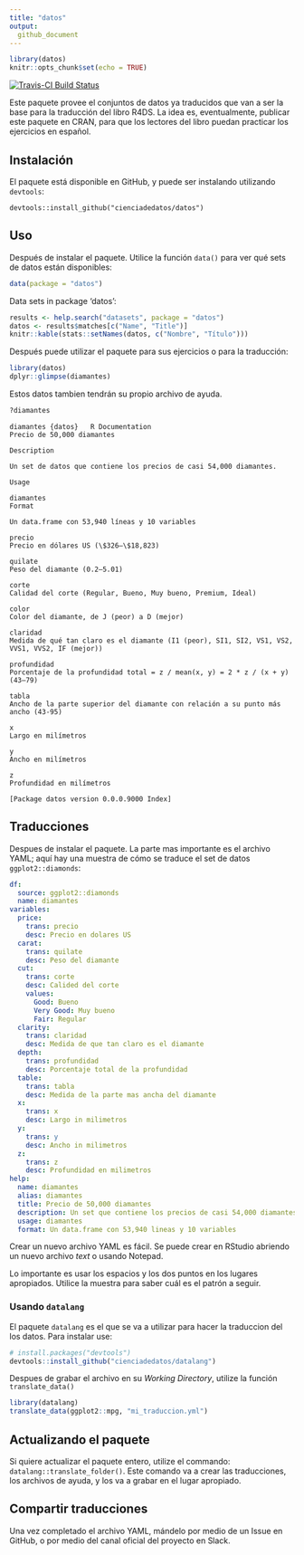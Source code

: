 ```yaml
---
title: "datos"
output: 
  github_document
---
```


```r
library(datos)
knitr::opts_chunk$set(echo = TRUE)
```

[![Travis-CI Build Status](https://travis-ci.org/cienciadedatos/datos.svg?branch=master)](https://travis-ci.org/cienciadedatos/datos)

Este paquete provee el conjuntos de datos ya traducidos que van a ser la base para la traducción del libro R4DS.  La idea es, eventualmente, publicar este paquete en CRAN, para que los lectores del libro puedan practicar los ejercicios en español.

## Instalación

El paquete está disponible en GitHub, y puede ser instalando utilizando `devtools`:

```
devtools::install_github("cienciadedatos/datos")
```

## Uso

Después de instalar el paquete. Utilice la función `data()` para ver qué sets de datos están disponibles:

```r
data(package = "datos")
```

Data sets in package 'datos':

```r
results <- help.search("datasets", package = "datos")
datos <- results$matches[c("Name", "Title")]
knitr::kable(stats::setNames(datos, c("Nombre", "Título")))
```


Después puede utilizar el paquete para sus ejercicios o para la traducción:

```r
library(datos)
dplyr::glimpse(diamantes)
```

Estos datos tambien tendrán su propio archivo de ayuda.  

```r
?diamantes
```

```
diamantes {datos}	R Documentation
Precio de 50,000 diamantes

Description

Un set de datos que contiene los precios de casi 54,000 diamantes.

Usage

diamantes
Format

Un data.frame con 53,940 líneas y 10 variables

precio
Precio en dólares US (\$326–\$18,823)

quilate
Peso del diamante (0.2–5.01)

corte
Calidad del corte (Regular, Bueno, Muy bueno, Premium, Ideal)

color
Color del diamante, de J (peor) a D (mejor)

claridad
Medida de qué tan claro es el diamante (I1 (peor), SI1, SI2, VS1, VS2, VVS1, VVS2, IF (mejor))

profundidad
Porcentaje de la profundidad total = z / mean(x, y) = 2 * z / (x + y) (43–79)

tabla
Ancho de la parte superior del diamante con relación a su punto más ancho (43-95)

x
Largo en milímetros

y
Ancho en milímetros

z
Profundidad en milímetros

[Package datos version 0.0.0.9000 Index]
```

## Traducciones

Despues de instalar el paquete.  La parte mas importante es el archivo YAML; aquí hay una muestra de cómo se traduce el set de datos `ggplot2::diamonds`:

```yml
df:
  source: ggplot2::diamonds
  name: diamantes
variables:
  price:
    trans: precio
    desc: Precio en dolares US
  carat:
    trans: quilate
    desc: Peso del diamante
  cut:
    trans: corte
    desc: Calided del corte
    values:
      Good: Bueno
      Very Good: Muy bueno
      Fair: Regular
  clarity:
    trans: claridad
    desc: Medida de que tan claro es el diamante
  depth:
    trans: profundidad
    desc: Porcentaje total de la profundidad
  table:
    trans: tabla
    desc: Medida de la parte mas ancha del diamante
  x:
    trans: x
    desc: Largo in milimetros
  y:
    trans: y
    desc: Ancho in milimetros
  z:
    trans: z
    desc: Profundidad en milimetros
help:
  name: diamantes
  alias: diamantes
  title: Precio de 50,000 diamantes
  description: Un set que contiene los precios de casi 54,000 diamantes.
  usage: diamantes
  format: Un data.frame con 53,940 lineas y 10 variables
```

Crear un nuevo archivo YAML es fácil. Se puede crear en RStudio abriendo un nuevo archivo *text* o usando Notepad.  

Lo importante es usar los espacios y los dos puntos en los lugares apropiados.  Utilice la muestra para saber cuál es el patrón a seguir.

### Usando `datalang`

El paquete `datalang` es el que se va a utilizar para hacer la traduccion del los datos.  Para instalar use:

``` r
# install.packages("devtools")
devtools::install_github("cienciadedatos/datalang")
```

Despues de grabar el archivo en su *Working Directory*, utilize la función `translate_data()`

```r
library(datalang)
translate_data(ggplot2::mpg, "mi_traduccion.yml")
```

## Actualizando el paquete

Si quiere actualizar el paquete entero, utilize el commando: `datalang::translate_folder()`.  Este comando va a crear las traducciones, los archivos de ayuda, y los va a grabar en el lugar apropiado. 


## Compartir traducciones

Una vez completado el archivo YAML, mándelo por medio de un Issue en GitHub, o por medio del canal oficial del proyecto en Slack.

